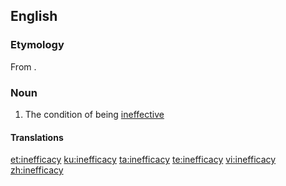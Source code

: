 ==English==

===Etymology===
From {{affix|en|in-|efficacy}}.

===Noun===
{{en-noun|-|inefficacies}}

# The condition of being [[ineffective]]

====Translations====
{{trans-top|the condition of being ineffective}}
{{trans-mid}}
{{trans-bottom}}

[[et:inefficacy]]
[[ku:inefficacy]]
[[ta:inefficacy]]
[[te:inefficacy]]
[[vi:inefficacy]]
[[zh:inefficacy]]
